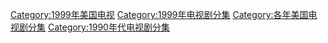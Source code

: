 [[Category:1999年美国电视|Category:1999年美国电视]]
[[Category:1999年电视剧分集|Category:1999年电视剧分集]]
[[Category:各年美国电视剧分集|Category:各年美国电视剧分集]]
[[Category:1990年代电视剧分集|Category:1990年代电视剧分集]]